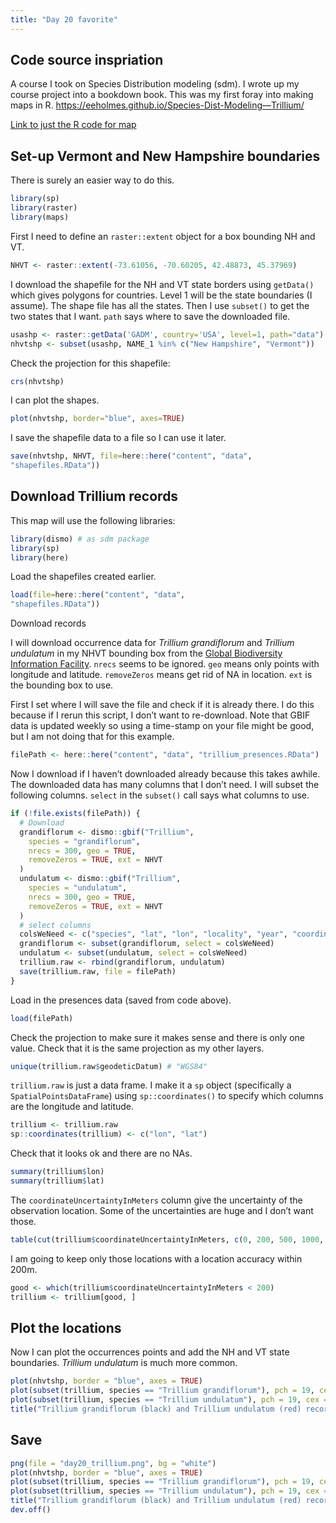 ```yaml
---
title: "Day 20 favorite"
---
```


## Code source inspriation

A course I took on Species Distribution modeling (sdm). I wrote up my course project into a bookdown book. This was my first foray into making maps in R. [https://eeholmes.github.io/Species-Dist-Modeling---Trillium/](https://eeholmes.github.io/Species-Dist-Modeling---Trillium/)

[Link to just the R code for map](https://github.com/eeholmes/30Maps/blob/main/R/day20.R)

## Set-up Vermont and New Hampshire boundaries

There is surely an easier way to do this.

```r
library(sp)
library(raster)
library(maps)
```

First I need to define an `raster::extent` object for a box bounding NH and VT. 
```r
NHVT <- raster::extent(-73.61056, -70.60205, 42.48873, 45.37969)
```

I download the shapefile for the NH and VT state borders using `getData()` which gives polygons for countries. Level 1 will be the state boundaries (I assume). The shape file has all the states. Then I use `subset()` to get the two states that I want. `path` says where to save the downloaded file.

```r
usashp <- raster::getData('GADM', country='USA', level=1, path="data")
nhvtshp <- subset(usashp, NAME_1 %in% c("New Hampshire", "Vermont"))
```

Check the projection for this shapefile:
```r
crs(nhvtshp)
```

I can plot the shapes.
```r
plot(nhvtshp, border="blue", axes=TRUE)
```

I save the shapefile data to a file so I can use it later.
```r
save(nhvtshp, NHVT, file=here::here("content", "data", 
"shapefiles.RData"))
```

## Download Trillium records


This map will use the following libraries:

```r
library(dismo) # as sdm package
library(sp)
library(here)
```

Load the shapefiles created earlier.
```r
load(file=here::here("content", "data", 
"shapefiles.RData"))
```

Download records

I will download occurrence data for *Trillium grandiflorum* and *Trillium undulatum* in my NHVT bounding box from the [Global Biodiversity Information Facility](https://www.gbif.org/). `nrecs` seems to be ignored. `geo` means only points with longitude and latitude. `removeZeros` means get rid of NA in location. `ext` is the bounding box to use. 

First I set where I will save the file and check if it is already there. I do this because if I rerun this script, I don't want to re-download. Note that GBIF data is updated weekly so using a time-stamp on your file might be good, but I am not doing that for this example.

```r
filePath <- here::here("content", "data", "trillium_presences.RData")
```

Now I download if I haven't downloaded already because this takes awhile. The downloaded data has many columns that I don't need. I will subset the following columns. `select` in the `subset()` call says what columns to use. 
```r
if (!file.exists(filePath)) {
  # Download
  grandiflorum <- dismo::gbif("Trillium",
    species = "grandiflorum",
    nrecs = 300, geo = TRUE,
    removeZeros = TRUE, ext = NHVT
  )
  undulatum <- dismo::gbif("Trillium",
    species = "undulatum",
    nrecs = 300, geo = TRUE,
    removeZeros = TRUE, ext = NHVT
  )
  # select columns
  colsWeNeed <- c("species", "lat", "lon", "locality", "year", "coordinateUncertaintyInMeters", "occurrenceID", "occurrenceRemarks", "geodeticDatum")
  grandiflorum <- subset(grandiflorum, select = colsWeNeed)
  undulatum <- subset(undulatum, select = colsWeNeed)
  trillium.raw <- rbind(grandiflorum, undulatum)
  save(trillium.raw, file = filePath)
}
```

Load in the presences data (saved from code above).
```r
load(filePath)
```

Check the projection to make sure it makes sense and there is only one value. Check that it is the same projection as my other layers.
```r
unique(trillium.raw$geodeticDatum) # "WGS84"
```

`trillium.raw` is just a data frame. I make it a `sp` object (specifically a `SpatialPointsDataFrame`) using `sp::coordinates()` to specify which columns are the longitude and latitude.

```r
trillium <- trillium.raw
sp::coordinates(trillium) <- c("lon", "lat")
```

Check that it looks ok and there are no NAs.
```r
summary(trillium$lon)
summary(trillium$lat)
```

The `coordinateUncertaintyInMeters` column give the uncertainty of the observation location. Some of the uncertainties are huge and I don't want those.

```r
table(cut(trillium$coordinateUncertaintyInMeters, c(0, 200, 500, 1000, 2000, 5000)))
```
I am going to keep only those locations with a location accuracy within 200m.
```r
good <- which(trillium$coordinateUncertaintyInMeters < 200)
trillium <- trillium[good, ]
```

## Plot the locations

Now I can plot the occurrences points and add the NH and VT state boundaries. *Trillium undulatum* is much more common. 
```r
plot(nhvtshp, border = "blue", axes = TRUE)
plot(subset(trillium, species == "Trillium grandiflorum"), pch = 19, cex = 0.25, add = TRUE)
plot(subset(trillium, species == "Trillium undulatum"), pch = 19, cex = 0.25, col = "red", add = TRUE)
title("Trillium grandiflorum (black) and Trillium undulatum (red) records", cex.main=0.75)
```

## Save

```r
png(file = "day20_trillium.png", bg = "white")
plot(nhvtshp, border = "blue", axes = TRUE)
plot(subset(trillium, species == "Trillium grandiflorum"), pch = 19, cex = 0.25, add = TRUE)
plot(subset(trillium, species == "Trillium undulatum"), pch = 19, cex = 0.25, col = "red", add = TRUE)
title("Trillium grandiflorum (black) and Trillium undulatum (red) records", cex.main=1)
dev.off()
```



